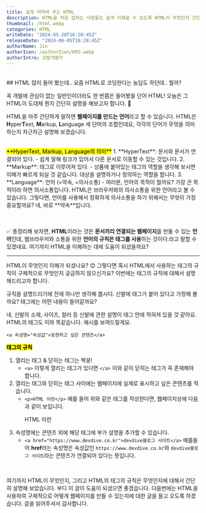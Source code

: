 ```yaml
---
title: 쉽게 떠먹여 주는 HTML
description: HTML을 처음 접하는 사람들도 쉽게 이해할 수 있도록 HTML이 무엇인지 간단하게 설명합니다.
thumbnail: /html.webp
categories: HTML
writeDate: "2024-05-20T16:28:45Z"
releaseDate: "2024-06-05T16:28:45Z"
authorName: Jin
authorIcon: /authorIcon/KMJ.webp
authorIntro: 괴발개발자
---
```




<br/>
## HTML 많이 들어 봤는데.. 요즘 HTML로 코딩한다는 농담도 하던데.. 뭘까?
<br/>

꼭 개발에 관심이 없는 일반인이더라도 한 번쯤은 들어봤을 단어 HTML!
오늘은 그 HTML이 도대체 뭔지 간단히 설명을 해보고자 합니다. 🙂

HTML을 아주 간단하게 말하면 **웹페이지를 만드는 언어**라고 할 수 있습니다.
HTML은 **H**yper**T**ext, **M**arkup, **L**anguage 세 단어의 조합인데요,
각각의 단어가 무엇을 의미하는지 차근차근 설명해 보겠습니다.

<br/>
<mark>**HyperText, Markup, Language의 의미**</mark>
1. **HyperText**: 문서와 문서가 연결되어 있다.
   - 쉽게 말해 링크가 있어서 다른 문서로 이동할 수 있는 것입니다.
2. **Markup**: 태그로 이루어져 있다.
   - 상품에 붙어있는 태그의 역할을 생각해 보시면 이해가 빠르게 되실 것 같습니다. 대상을 설명하거나 정의하는 역할을 합니다.
3. **Language**: 언어 (=약속, =의사소통)
   - 여러분, 언어의 목적이 뭘까요? 가장 큰 목적이라 하면 의사소통입니다. HTML은 브라우저와의 의사소통을 위한 언어라고 볼 수 있습니다.
   그렇다면, 언어를 사용해서 정확하게 의사소통을 하기 위해서는 무엇이 가장 중요할까요? 네, 바로 **약속**입니다.

<br/><br/>
✅ 총정리해 보자면,
**HTML**이라는 것은 **문서끼리 연결되는 웹페이지**를 만들 수 있는 **언어**인데, 웹브라우저와 소통을 위한 **언어의 규칙은 태그를 사용**하는 것이다.라고 말할 수 있겠네요. 여기까지 HTML을 이해하는 데에 도움이 되셨을까요?

---

HTML이 무엇인지 이해가 되셨나요? 😊
그렇다면 혹시 HTML에서 사용하는 태그의 규칙이 구체적으로 무엇인지 궁금하지 않으신가요?
이번에는 태그의 규칙에 대해서 설명해드리고자 합니다.

규칙을 설명드리기에 전에 하나만 생각해 봅시다.
신발에 태그가 붙어 있다고 가정해 볼까요? 태그에는 어떤 내용이 들어갈까요?

네, 신발의 소재, 사이즈, 컬러 등 신발에 관한 설명이 태그 안에 적혀져 있을 것 같아요.
HTML의 태그도 이와 똑같습니다. 예시를 보여드릴게요.


```
<a 속성명="속성값">표현하고 싶은 콘텐츠</a>
```

<mark>**태그의 규칙**</mark>
1. 열리는 태그 & 닫히는 태그는 짝꿍!
   - `<a>` 이렇게 열리는 태그가 있다면 `</a>` 이와 같이 닫히는 태그가 꼭 존재해야 합니다.
2. 열리는 태그와 닫히는 태그 사이에는 웹페이지에 실제로 표시하고 싶은 콘텐츠를 적습니다.
   - `<p>HTML 이란</p>`
   예를 들어 위와 같은 태그를 작성한다면, 웹페이지상에 다음과 같이 보입니다. <p>HTML 이란</p>
3. 속성명에는 콘텐츠 외에 해당 태그에 부가 설명을 추가할 수 있습니다.
   - `<a href="https://www.devdive.co.kr">devdive블로그 사이트</a>`
   예를들어 **href**라는 속성명은 속성값인 `https://www.devdive.co.kr`와 `devdive블로그 사이트`라는 콘텐츠가 연결되어 있다는 뜻입니다.

<br/>


여기까지 HTML이 무엇인지, 그리고 HTML의 태그의 규칙은 무엇인지에 대해서 간단히 설명해 보았습니다.
부디 이 글이 도움이 되셨으면 좋겠습니다. 다음번에는 HTML을 사용하여 구체적으로 어떻게 웹페이지를 만들 수 있는지에 대한 글을 들고 오도록 하겠습니다. 글을 읽어주셔서 감사합니다.
<br/>
<br/>
<br/>